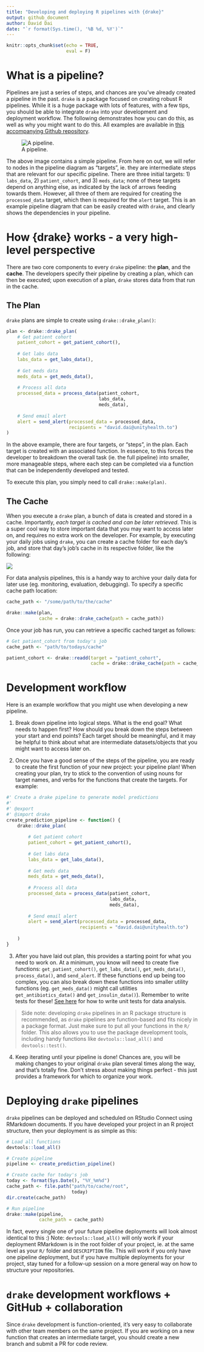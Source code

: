 ```yaml
---
title: "Developing and deploying R pipelines with {drake}"
output: github_document
author: David Dai
date: "`r format(Sys.time(), '%B %d, %Y')`"
---
```


```r
knitr::opts_chunk$set(echo = TRUE,
                      eval = F)
```

# What is a pipeline?

Pipelines are just a series of steps, and chances are you've already created a pipeline in the past. `drake` is a package focused on creating robust R pipelines. While it is a huge package with lots of features, with a few tips, you should be able to integrate `drake` into your development and deployment workflow. The following demonstrates how you can do this, as well as why you might want to do this. All examples are available in [this accompanying Github repository](https://github.com/LKS-CHART/drakeExample).

![A pipeline.](./img/pipeline_diagram.PNG)

The above image contains a simple pipeline. From here on out, we will refer to nodes in the pipeline diagram as "targets", ie. they are intermediate steps that are relevant for our specific pipeline. There are three initial targets: 1) `labs_data`, 2) `patient_cohort`, and 3) `meds_data`; none of these targets depend on anything else, as indicated by the lack of arrows feeding towards them. However, all three of them are required for creating the `processed_data` target, which then is required for the `alert` target. This is an example pipeline diagram that can be easily created with `drake`, and clearly shows the dependencies in your pipeline.

# How {drake} works - a very high-level perspective

There are two core components to every `drake` pipeline: the **plan**, and the **cache**. The developers specify their pipeline by creating a plan, which can then be executed; upon execution of a plan, `drake` stores data from that run in the cache. 

## The Plan

`drake` plans are simple to create using `drake::drake_plan()`:

```r

plan <- drake::drake_plan(
    # Get patient cohort
    patient_cohort = get_patient_cohort(),
    
    # Get labs data
    labs_data = get_labs_data(),
    
    # Get meds data
    meds_data = get_meds_data(),
    
    # Process all data
    processed_data = process_data(patient_cohort,
                                  labs_data,
                                  meds_data),
    
    # Send email alert
    alert = send_alert(processed_data = processed_data,
                       recipients = "david.dai@unityhealth.to")
)

```

In the above example, there are four targets, or "steps", in the plan. Each target is created with an associated function. In essence, to this forces the developer to breakdown the overall task (ie. the full pipeline) into smaller, more manageable steps, where each step can be completed via a function that can be independently developed and tested. 

To execute this plan, you simply need to call `drake::make(plan)`.

## The Cache

When you execute a `drake` plan, a bunch of data is created and stored in a cache. Importantly, *each target is cached and can be later retrieved*. This is a super cool way to store important data that you may want to access later on, and requires no extra work on the developer. For example, by executing your daily jobs using `drake`, you can create a cache folder for each day's job, and store that day's job's cache in its respective folder, like the following:

![](./img/drake_cache.PNG)

For data analysis pipelines, this is a handy way to archive your daily data for later use (eg. monitoring, evaluation, debugging). To specify a specific cache path location:

```r
cache_path <- "/some/path/to/the/cache"

drake::make(plan,
            cache = drake::drake_cache(path = cache_path))
```

Once your job has run, you can retrieve a specific cached target as follows:

```r
# Get patient_cohort from today's job
cache_path <- "path/to/todays/cache"

patient_cohort <- drake::readd(target = "patient_cohort",
                               cache = drake::drake_cache(path = cache_path))
```

# Development workflow

Here is an example workflow that you might use when developing a new pipeline.

1. Break down pipeline into logical steps. What is the end goal? What needs to happen first? How should you break down the steps between your start and end points? Each target should be meaningful, and it may be helpful to think about what are intermediate datasets/objects that you might want to access later on.

2. Once you have a good sense of the steps of the pipeline, you are ready to create the first function of your new project: your pipeline plan! When creating your plan, try to stick to the convention of using nouns for target names, and verbs for the functions that create the targets. For example:

```r
#' Create a drake pipeline to generate model predictions
#'
#' @export
#' @import drake
create_prediction_pipeline <- function() {
    drake::drake_plan(
        
        # Get patient cohort
        patient_cohort = get_patient_cohort(),
        
        # Get labs data
        labs_data = get_labs_data(),
        
        # Get meds data
        meds_data = get_meds_data(),
        
        # Process all data
        processed_data = process_data(patient_cohort,
                                      labs_data,
                                      meds_data),
        
        # Send email alert
        alert = send_alert(processed_data = processed_data,
                           recipients = "david.dai@unityhealth.to")
        
    )
}
```

3. After you have laid out plan, this provides a starting point for what you need to work on. At a minimum, you know will need to create five functions: `get_patient_cohort()`, `get_labs_data()`, `get_meds_data()`, `process_data()`, and `send_alert`. If these functions end up being too complex, you can also break down these functions into smaller utility functions (eg. `get_meds_data()` might call utilities `get_antibiotics_data()` and `get_insulin_data()`). Remember to write tests for these! [See here](https://github.com/LKS-CHART/threetips/blob/master/r_programming/mockery.md) for how to write unit tests for data analysis.

> Side note: developing `drake` pipelines in an R package structure is recommended, as `drake` pipelines are function-based and fits nicely in a package format. Just make sure to put all your functions in the `R/` folder. This also allows you to use the package development tools, including handy functions like `devtools::load_all()` and `devtools::test()`. 

4. Keep iterating until your pipeline is done! Chances are, you will be making changes to your original `drake` plan several times along the way, and that's totally fine. Don't stress about making things perfect - this just provides a framework for which to organize your work.

# Deploying `drake` pipelines

`drake` pipelines can be deployed and scheduled on RStudio Connect using RMarkdown documents. If you have developed your project in an R project structure, then your deployment is as simple as this:

```r
# Load all functions
devtools::load_all()

# Create pipeline
pipeline <- create_prediction_pipeline()

# Create cache for today's job
today <- format(Sys.Date(), "%Y_%m%d")
cache_path <- file.path("path/to/cache/root", 
                        today)
dir.create(cache_path)

# Run pipeline
drake::make(pipeline,
            cache_path = cache_path)
```

In fact, every single one of your future pipeline deployments will look almost identical to this :) Note: `devtools::load_all()` will only work if your deployment RMarkdown is in the root folder of your project, ie. at the same level as your `R/` folder and `DESCRIPTION` file. This will work if you only have one pipeline deployment, but if you have multiple deployments for your project, stay tuned for a follow-up session on a more general way on how to structure your repositories.

# `drake` development workflows + GitHub + collaboration

Since `drake` development is function-oriented, it's very easy to collaborate with other team members on the same project. If you are working on a new function that creates an intermediate target, you should create a new branch and submit a PR for code review. 

